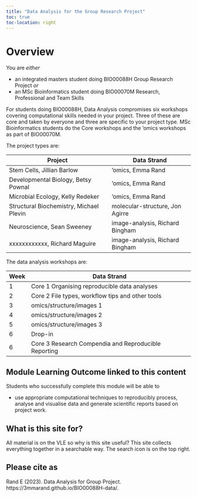 ```yaml
---
title: "Data Analysis for the Group Research Project"
toc: true
toc-location: right
---
```


# Overview

You are *either*

-   an integrated masters student doing BIO00088H Group Research Project *or*
-   an MSc Bioinformatics student doing BIO00070M Research, Professional and Team Skills

For students doing BIO00088H, Data Analysis compromises six workshops covering computational skills needed in your project. Three of these are core and taken by everyone and three are specific to your project type. MSc Bioinformatics students do the Core workshops and the 'omics workshops as part of BIO00070M.

The project types are:

| Project                                 | Data Strand                     |
|----------------------------------------|--------------------------------|
| Stem Cells, Jillian Barlow              | 'omics, Emma Rand               |
| Developmental Biology, Betsy Pownal     | 'omics, Emma Rand               |
| Microbial Ecology, Kelly Redeker        | 'omics, Emma Rand               |
| Structural Biochemistry, Michael Plevin | molecular-structure, Jon Agirre |
| Neuroscience, Sean Sweeney              | image-analysis, Richard Bingham |
| xxxxxxxxxxxx, Richard Maguire           | image-analysis, Richard Bingham |

The data analysis workshops are:

| Week | Data Strand                                          |
|------|------------------------------------------------------|
| 1    | Core 1 Organising reproducible data analyses         |
| 2    | Core 2 File types, workflow tips and other tools     |
| 3    | omics/structure/images 1                             |
| 4    | omics/structure/images 2                             |
| 5    | omics/structure/images 3                             |
| 6    | Drop-in                                              |
| 6    | Core 3 Research Compendia and Reproducible Reporting |

## Module Learning Outcome linked to this content

Students who successfully complete this module will be able to

-   use appropriate computational techniques to reproducibly process, analyse and visualise data and generate scientific reports based on project work.

## What is this site for?

All material is on the VLE so why is this site useful? This site collects everything together in a searchable way. The search icon is on the top right.

## Please cite as

Rand E (2023). Data Analysis for Group Project. https://3mmarand.github.io/BIO00088H-data/.
